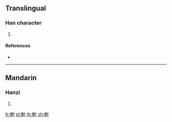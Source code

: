 {{character info/new}}
==Translingual==

===Han character===
{{Han char|rn=159|rad=車|as=05|sn=12|four=54000|canj=JJODI}}

# {{defn|Han|sort=車05}}

====References====
* {{Han ref|kx=1242.050|dkj=38261|dj=1717.380|hdz=53522.040|uh=8EF5|ud=36597|bh=DC44|bd=56388}}

----

==Mandarin==

===Hanzi===
{{cmn-hanzi|pin=[[rǒng]] ([[rong3]])|wg=jung<sup>3</sup>}}

# {{defn|lang=cmn|sort=車05}}

[[fr:軵]]
[[pl:軵]]
[[th:軵]]
[[zh:軵]]